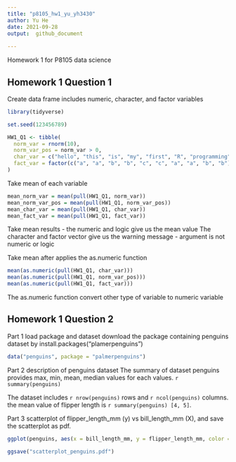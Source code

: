 ```yaml
---
title: "p8105_hw1_yu_yh3430"
author: Yu He
date: 2021-09-28
output:  github_document
   
---
```

Homework 1 for P8105 data science

## Homework 1 Question 1
Create data frame includes numeric, character, and factor variables

```r
library(tidyverse)

set.seed(123456789)

HW1_Q1 <- tibble(
  norm_var = rnorm(10),
  norm_var_pos = norm_var > 0,
  char_var = c("hello", "this", "is", "my", "first", "R", "programming", "class", "excellent", "experience"),
  fact_var = factor(c("a", "a", "b", "b", "c", "c", "a", "a", "b", "b"))
)
```

Take mean of each variable

```r
mean_norm_var = mean(pull(HW1_Q1, norm_var))
mean_norm_var_pos = mean(pull(HW1_Q1, norm_var_pos))
mean_char_var = mean(pull(HW1_Q1, char_var))
mean_fact_var = mean(pull(HW1_Q1, fact_var))
```

Take mean results - the numeric and logic give us the mean value
The character and factor vector give us the warning message - argument is not numeric or logic

Take mean after applies the as.numeric function

```r
mean(as.numeric(pull(HW1_Q1, char_var)))
mean(as.numeric(pull(HW1_Q1, norm_var_pos)))
mean(as.numeric(pull(HW1_Q1, fact_var)))
```

The as.numeric function convert other type of variable to numeric variable

## Homework 1 Question 2
Part 1 load package and dataset 
download the package containing penguins dataset by install.packages("plamerpenguins")

```r
data("penguins", package = "palmerpenguins")
```

Part 2 description of penguins dataset
The summary of dataset penguins provides max, min, mean, median values for each values.
`r summary(penguins)`

The dataset includes `r nrow(penguins)` rows and `r ncol(penguins)` columns.
the mean value of flipper length is `r summary(penguins) [4, 5]`.

Part 3 scatterplot of flipper_length_mm (y) vs bill_length_mm (X), and save the scatterplot as pdf.
```r
ggplot(penguins, aes(x = bill_length_mm, y = flipper_length_mm, color = species)) + geom_point()

ggsave("scatterplot_penguins.pdf")
```




